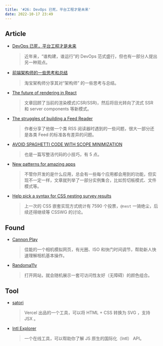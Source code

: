 ```yaml
---
title: '#26: DevOps 已死，平台工程才是未来'
date: 2022-10-17 23:49
---
```




## Article

- [DevOps 已死，平台工程才是未来](https://mp.weixin.qq.com/s/c1p3PlLMeVAgjHMvUGja7g)
  
    > 近年来，“谁构建，谁运行”的 DevOps 范式盛行，但也有一部分人提出另一种观点。
    
    
    
- [前端架构师的一些思考和总结](https://mp.weixin.qq.com/s/DA8ZcojvMqaIB23OkjIZYg)
  
    > 淘宝架构师分享其对“架构师” 的一些思考与总结。
    
  
  
- [The future of rendering in React](https://prateeksurana.me/blog/future-of-rendering-in-react/)
  
    > 文章回顾了当前的渲染模式(CSR/SSR)，然后将目光转向了流式 SSR 和 server components 等新模式。
    
  
  
- [The struggles of building a Feed Reader](https://jackevansevo.github.io/posts/struggles-of-building-an-rss-feed-reader/)
  
    > 作者分享了他做一个类 RSS 阅读器时遇到的一些问题，很大一部分还是各类 Feed 的标准各有差异的问题。
    
  
  
- [AVOID SPAGHETTI CODE WITH SCOPE MINIMIZATION](https://massimo-nazaria.github.io/blog/2022/02/10/avoid-spaghetti-code-with-scope-minimization.html)
  
    > 也是一篇写整洁代码的小技巧，有 5 点。
    
    
    
- [New patterns for amazing apps](https://web.dev/new-patterns-for-amazing-apps)
  
    > 不管你开发的是什么应用，总会有一些每个应用都会用到的功能，但实现不一定一样，文章就列举了一部分实例集合，比如剪切板模式、文件模式等。
    
    
    
- [Help pick a syntax for CSS nesting survey results](https://developer.chrome.com/en/blog/help-css-nesting-results/)
  
    > 上一次的 CSS 嵌套实现方式统计有 7590 个投票，`@nest` 一骑绝尘，后续还得继续等 CSSWG 的讨论。
    
    

## Found

- [Cannon Play](http://www.canonoutsideofauto.ca/play/)
  
    > 佳能的一个相机模拟网页，有光圈、ISO 和快门时间调节，帮助新人快速理解相机基本操作。
    
    
    
- [Randoma11y](https://randoma11y.com/)
  
    > 打开网站，就会随机展示一套可访问性友好（无障碍）的颜色组合。
    
    

## Tool

- [satori](https://github.com/vercel/satori)
  
    > Vercel 出品的一个工具，可以将 HTML + CSS 转换为 SVG ，支持 JSX 。
    
    
    
- [Intl Explorer](https://www.intl-explorer.com/?locale=en-US)
  
    > 一个在线工具，可以帮助你了解 JS 原生的国际化（Intl） API。
